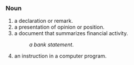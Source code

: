 ===Noun===
#a declaration or remark.
#a presentation of opinion or position.
#a document that summarizes financial activity.
#:''a bank statement''.
#an instruction in a computer program.